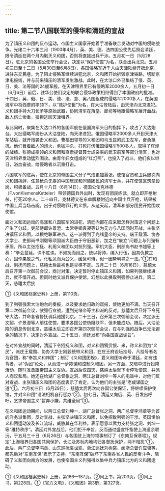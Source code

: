 ```yaml
---
---
---
```

title: 第二节八国联军的侵华和清廷的宣战
---



为了镇压义和团的反帝运动，帝国主义国家开始着手准备联合发动对中国的侵略战争。光绪二十六年三月（1900年4月），英、美、德、法四国公使先后照会清廷，限令清廷在两个月内剿灭义和团，否则将直接出兵干涉。五月初一日（5月28日），驻北京的各国公使举行会议，决定以“保护使馆”为名，联合出兵北京。五月初三日至十二日（5月30日至6月8日），各国侵略军近千人由天津陆续开抵北京，进驻东交民巷。为了阻止侵略军继续进犯北京，义和团开始拆毁京津铁路，切断京津电报线，并与前来镇压的清军发生激战。此时，在大沽口外已集结了俄、英、日、美、法等国的24艘军舰，在天津租界里已有侵略军2000余人。五月初十日（6月6日）前后，驻华公使们议定的联合侵华政策相继得到了本国政府的批准。十四日，英、俄、日、美、德、法、意、奥八国组成的侵略军2000多人，在英国海军中将西摩的率领下，以“救护使臣”为名，在大沽登陆后，由天津向北京进犯。义和团手持大刀长矛等原始武器，协同清军在落垡、廊坊等地跟侵略军展开血战。敌人伤亡惨重，狼狈逃回天津租界。

与此同时，聚集在大沽口外的各国军舰在俄国海军头目的指挥下，攻占了大沽炮台。大批侵略军纷纷从大沽登陆，向天津进犯。俄国侵略军2000多人开到天津火车站后，就开炮袭击义和团。曹福田领导的义和团和马玉昆的武卫左军，奋勇抵抗。他们冒着敌人的炮火，勇猛冲杀，打死打伤俄国侵略军500多人，取得了辉煌的战绩。张德成率领的义和团和直隶提督聂士成亲率的武卫前军等部分清军，也对天津租界发动猛烈围攻。由青年妇女组成的“红灯照”，也投入了战斗。他们夜以继日，浴血奋战，给侵略者以沉重打击。

八国联军的进兵，使在北京的帝国主义分子气焰更加嚣张。使馆官员和卫兵屡次向义和团挑衅，任意枪杀无辜的中国居民和同情团民的清军士兵，并在使馆区筑垒设岗，积极备战。五月十八日（6月14日），德国公使克林德（F.vonKlemensKetteler）带领德国兵外出时，发现有团民练武，就立即开枪射杀，打死20余人。二十四日，克林德又在东单牌楼附近向中国士兵开枪，结果被中国士兵当场击毙。出于对侵略罪行的义愤，从这天起，清军和部分团民开始围攻使馆。

面对义和团运动的高涨和八国联军的进犯，清廷内部在应采取怎样对策这个问题上产生了分歧。吏部侍郎许景澄、太常寺卿袁昶等认为无力与八国同时开战，主张坚决镇压义和团，以根绝联军进京。这一派得到了光绪皇帝的支持。端王载漪、协办大学士、吏部尚书刚毅等顽固派大臣由于守旧恶新，加之在“废立”问题上与列强有矛盾，所以主张招抚、利用义和团以对抗列强。军机大臣、刑部尚书赵书翘等上奏：“拳会蔓延，诛不胜诛。不如抚而用之，统以将帅，编入行伍，因其仇教之心，固作果敢之气，化私忿而为公义，缓急可恃，似一因势利导之一法。”①在和战、剿抚问题上，慈禧太后最初也是举棋不定。五月二十日（6月16日），慈禧太后召开第一次御前会议，商讨对策。决定暂时停止镇压义和团，如果列强继续进兵，就不惜开战。但同时她又派兵保护使馆，幻想以此换取列强停止进兵。第二天，慈禧太后接

①《义和团档案史料》上册，第110页。

到了列强强索大沽炮台的奏报，以及要求她归政的谎报，使她更加不满。当天召开第二次御前会议，欲强行宣战，遭到光绪帝等主和派的反对。慈禧太后只好下令死守大沽，并命各省督抚调兵驰援北京。二十三日，召开第三次御前会议，决定派王文韶、许景澄等人前往使馆，要求各国公使劝阻联军，但未能成功。随后，大沽沦陷的消息传到北京，慈禧太后立即召开第四次御前会议，在与列强的战争已无法避免的情况下，决定对外宣战。二十五日，清廷发布“向各国宣战谕旨”。

在对外宣战的同时，清廷下令招抚义和团，对义和团犒赏银、米，称义和团为“义民”，派庄王载勋、协办大学士刚毅统带义和团，在庄王府设坛挂号，凡挂号者名为官团，称“奉旨义和神团”；制订《义和团团规》，要义和团听命于清廷，如有违背者，以“伪团”论处，从而进一步欺骗和控制义和团。另一方面，又暗中进行投降活动，随时准备跟帝国主义妥协。宣战后仅四天，慈禧太后就下令停攻使馆，并派人商议和局。她还在给湖广总督张之洞、两江总督刘坤一等人的电旨中，对他们反对宣战、主张镇压义和团的态度表示了肯定，认为他们的主张是“老成谋国之道”①。六月初三日（6月29日），慈禧太后再次向各国公使保证，将继续保护使馆，并对义和团“设法相机自行惩办”②。初七日，清廷又向俄、英、日发出呼吁，乞求帝国主义“暂弃小嫌，共维全局”③。

在义和团运动期间，以两江总督刘坤一、湖广总督张之洞、两广总督李鸿章等为首的洋务派集团，反对宣战，主张坚决镇压义和团，以免招致列强的干涉。英国惧怕义和团运动波及长江流域，威胁其在华利益，表示愿意以武力支持张之洞、刘坤一等“维持秩序”。清廷对外宣战后，他们拒不奉旨，反而通过盛宣怀指使上海道余联沅，于五月三十日（6月26日）与各国驻上海的领事制订了《东南互保章程》，规定“上海租界归各国共同保护，长江及苏杭内地均归各督抚保护，两不相扰”①。此后，两广总督李鸿章、山东巡抚袁世凯、浙江巡抚刘树棠、闽浙总督许应骙等，都先后对“东南互保”表示了支持。“东南互保”破坏了东南各省人民的反帝斗争，阻碍了义和团向南方的发展，也使帝国主义列强得以集中兵力镇压北方的义和团运动。

①《义和团档案史料》上册，第186—187页。②同上书，第203页。③同上书，第228页。①《官方文电》，《义和团》第3册，第327页。